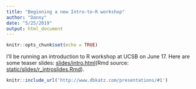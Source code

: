 ```yaml
---
title: "Beginning a new Intro-to-R workshop"
author: "Danny"
date: "5/25/2019"
output: html_document
---
```


```r
knitr::opts_chunk$set(echo = TRUE)
```

I'll be running an introduction to R workshop at UCSB on June 17. Here are some teaser slides: [slides/intro.html](static/slides/r_introslides.html)(Rmd source: [static/slides/r_introslides.Rmd](https://github.com/danielbkatz/danielbkatz.github.io/blame/master/static/slides/xaringan.Rmd)).

```r
knitr::include_url('http://www.dbkatz.com/presentations/#1')
```
